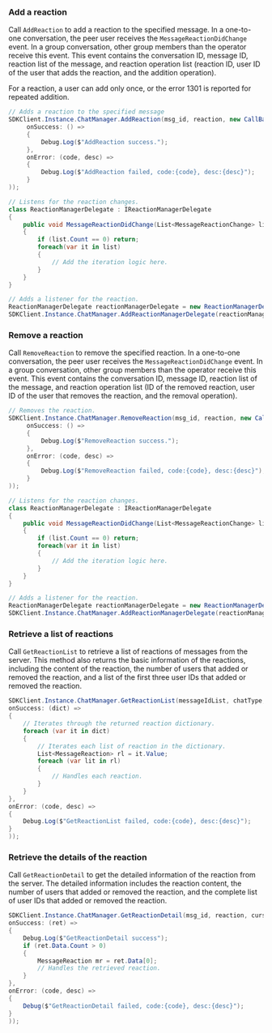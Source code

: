 <PlatformWrapper platform="windows">

### Add a reaction

Call `AddReaction` to add a reaction to the specified message. In a one-to-one conversation, the peer user receives the `MessageReactionDidChange` event. In a group conversation, other group members than the operator receive this event. This event contains the conversation ID, message ID, reaction list of the message, and reaction operation list (reaction ID, user ID of the user that adds the reaction, and the addition operation).

For a reaction, a user can add only once, or the error 1301 is reported for repeated addition.

```csharp
// Adds a reaction to the specified message
SDKClient.Instance.ChatManager.AddReaction(msg_id, reaction, new CallBack(
     onSuccess: () =>
     {
         Debug.Log($"AddReaction success.");
     },
     onError: (code, desc) =>
     {
         Debug.Log($"AddReaction failed, code:{code}, desc:{desc}");
     }
));

// Listens for the reaction changes.
class ReactionManagerDelegate : IReactionManagerDelegate
{
    public void MessageReactionDidChange(List<MessageReactionChange> list)
    {
        if (list.Count == 0) return;
        foreach(var it in list)
        {
            // Add the iteration logic here.
        }
    }
}

// Adds a listener for the reaction.
ReactionManagerDelegate reactionManagerDelegate = new ReactionManagerDelegate();
SDKClient.Instance.ChatManager.AddReactionManagerDelegate(reactionManagerDelegate);
```

### Remove a reaction

Call `RemoveReaction` to remove the specified reaction. In a one-to-one conversation, the peer user receives the `MessageReactionDidChange` event. In a group conversation, other group members than the operator receive this event. This event contains the conversation ID, message ID, reaction list of the message, and reaction operation list (ID of the removed reaction, user ID of the user that removes the reaction, and the removal operation).

```csharp
// Removes the reaction.
SDKClient.Instance.ChatManager.RemoveReaction(msg_id, reaction, new CallBack(
     onSuccess: () =>
     {
         Debug.Log($"RemoveReaction success.");
     },
     onError: (code, desc) =>
     {
         Debug.Log($"RemoveReaction failed, code:{code}, desc:{desc}");
     }
));

// Listens for the reaction changes.
class ReactionManagerDelegate : IReactionManagerDelegate
{
    public void MessageReactionDidChange(List<MessageReactionChange> list)
    {
        if (list.Count == 0) return;
        foreach(var it in list)
        {
            // Add the iteration logic here.
        }
    }
}

// Adds a listener for the reaction.
ReactionManagerDelegate reactionManagerDelegate = new ReactionManagerDelegate();
SDKClient.Instance.ChatManager.AddReactionManagerDelegate(reactionManagerDelegate);
```

### Retrieve a list of reactions

Call `GetReactionList` to retrieve a list of reactions of messages from the server. This method also returns the basic information of the reactions, including the content of the reaction, the number of users that added or removed the reaction, and a list of the first three user IDs that added or removed the reaction.
```csharp
SDKClient.Instance.ChatManager.GetReactionList(messageIdList, chatType, groupId, new ValueCallBack<Dictionary<string, List<MessageReaction>>>(
onSuccess: (dict) =>
{
    // Iterates through the returned reaction dictionary.
    foreach (var it in dict)
    {
        // Iterates each list of reaction in the dictionary.
        List<MessageReaction> rl = it.Value;
        foreach (var lit in rl)
        {
            // Handles each reaction.
        }
    }
},
onError: (code, desc) =>
{
    Debug.Log($"GetReactionList failed, code:{code}, desc:{desc}");
}
));
```

### Retrieve the details of the reaction

Call `GetReactionDetail` to get the detailed information of the reaction from the server. The detailed information includes the reaction content, the number of users that added or removed the reaction, and the complete list of user IDs that added or removed the reaction.

```csharp
SDKClient.Instance.ChatManager.GetReactionDetail(msg_id, reaction, cursor, pageSize, new ValueCallBack<CursorResult<MessageReaction>>(
onSuccess: (ret) =>
{
    Debug.Log($"GetReactionDetail success");
    if (ret.Data.Count > 0)
    {
        MessageReaction mr = ret.Data[0];
        // Handles the retrieved reaction.
    }
},
onError: (code, desc) =>
{
    Debug($"GetReactionDetail failed, code:{code}, desc:{desc}");
}
));
```

</PlatformWrapper>